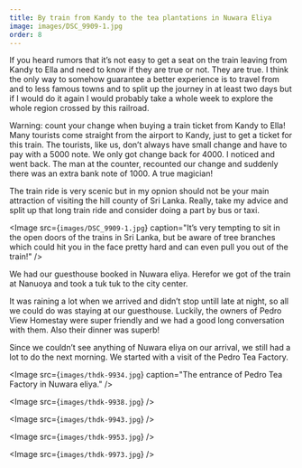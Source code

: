 ```yaml
---
title: By train from Kandy to the tea plantations in Nuwara Eliya
image: images/DSC_9909-1.jpg
order: 8
---
```


If you heard rumors that it’s not easy to get a seat on the train leaving from Kandy to Ella and need to know if they are true or not. They are true. I think the only way to somehow guarantee a better experience is to travel from and to less famous towns and to split up the journey in at least two days but if I would do it again I would probably take a whole week to explore the whole region crossed by this railroad.

Warning: count your change when buying a train ticket from Kandy to Ella! Many tourists come straight from the airport to Kandy, just to get a ticket for this train. The tourists, like us, don’t always have small change  and have to pay with a 5000 note. We only got change back for 4000. I noticed and went back. The man at the counter,  recounted our change and suddenly there was an extra bank note of 1000. A true magician!

The train ride is very scenic but in my opnion should not be your main attraction of visiting the hill county of Sri Lanka. Really, take my advice and split up that long train ride and consider doing a part by bus or taxi.

<Image
    src={`images/DSC_9909-1.jpg`}
    caption="It’s very tempting to sit in the open doors of the trains in Sri Lanka, but be aware of tree branches which could hit you in the face pretty hard and can even pull you out of the train!"
/>


We had our guesthouse booked in Nuwara eliya. Herefor we got of the train at Nanuoya and took a tuk tuk to the city center.

It was raining a lot when we arrived and didn’t stop untill late at night, so all we could do was staying at our guesthouse. Luckily, the owners of Pedro View Homestay were super friendly and we had a good long conversation with them. Also their dinner was superb!

Since we couldn’t see anything of Nuwara eliya on our arrival, we still had a lot to do the next morning. We started with a visit of the Pedro Tea Factory.

<Image
    src={`images/thdk-9934.jpg`}
    caption="The entrance of Pedro Tea Factory in Nuwara eliya."
/>   

<Image
    src={`images/thdk-9938.jpg`}
/>

<Image
    src={`images/thdk-9943.jpg`}
/>

<Image
    src={`images/thdk-9953.jpg`}
/>

<Image
    src={`images/thdk-9973.jpg`}
/>



